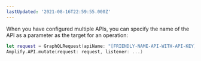 ```yaml
---
lastUpdated: '2021-08-16T22:59:55.000Z'
---
```

When you have configured multiple APIs, you can specify the name of the API as a parameter as the target for an operation:

```swift
let request = GraphQLRequest(apiName: "[FRIENDLY-NAME-API-WITH-API-KEY]", ...)
Amplify.API.mutate(request: request, listener: ...)
```
